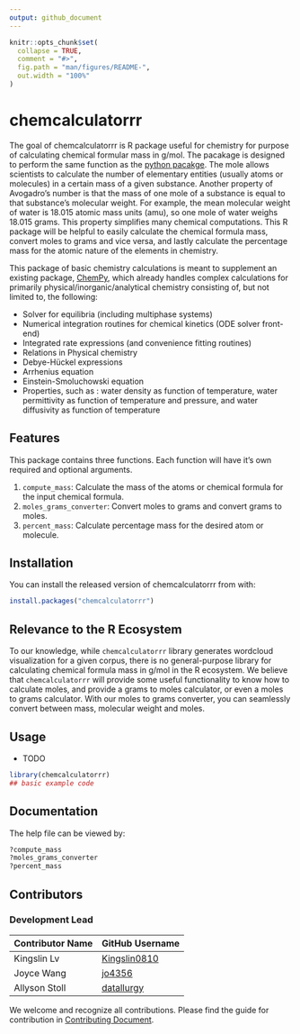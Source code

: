 ```yaml
---
output: github_document
---
```


<!-- README.md is generated from README.Rmd. Please edit that file -->

```r
knitr::opts_chunk$set(
  collapse = TRUE,
  comment = "#>",
  fig.path = "man/figures/README-",
  out.width = "100%"
)
```

# chemcalculatorrr

<!-- badges: start -->
<!-- badges: end -->

The goal of chemcalculatorrr is R package useful for chemistry for purpose of calculating chemical formular mass in g/mol. The pacakage is designed to perform the same function as the [python pacakge](https://github.com/UBC-MDS/chemcalculator). The mole allows scientists to calculate the number of elementary entities (usually atoms or molecules) in a certain mass of a given substance. Another property of Avogadro’s number is that the mass of one mole of a substance is equal to that substance’s molecular weight. For example, the mean molecular weight of water is 18.015 atomic mass units (amu), so one mole of water weighs 18.015 grams. This property simplifies many chemical computations. This R package will be helpful to easily calculate the chemical formula mass, convert moles to grams and vice versa, and lastly calculate the percentage mass for the atomic nature of the elements in chemistry.

This package of basic chemistry calculations is meant to supplement an existing package, [ChemPy](https://github.com/bjodah/chempy), which already handles complex calculations for primarily physical/inorganic/analytical chemistry consisting of, but not limited to, the following:

- Solver for equilibria (including multiphase systems)
- Numerical integration routines for chemical kinetics (ODE solver front-end)
- Integrated rate expressions (and convenience fitting routines)
- Relations in Physical chemistry
- Debye-Hückel expressions
- Arrhenius equation
- Einstein-Smoluchowski equation
- Properties, such as : water density as function of temperature, water permittivity as function of temperature and pressure, and water diffusivity as function of temperature

## Features

This package contains three functions. Each function will have it's own required and optional arguments.

1. `compute_mass`: Calculate the mass of the atoms or chemical formula for the input chemical formula.
2. `moles_grams_converter`: Convert moles to grams and convert grams to moles.
3. `percent_mass`: Calculate percentage mass for the desired atom or molecule.

## Installation

You can install the released version of chemcalculatorrr from with:

``` r
install.packages("chemcalculatorrr")
```

## Relevance to the R Ecosystem

To our knowledge, while `chemcalculatorrr` library generates wordcloud visualization for a given corpus, there is no general-purpose library for calculating chemical formula mass in g/mol in the R ecosystem. We believe that `chemcalculatorrr` will provide some useful functionality to know how to calculate moles, and provide a grams to moles calculator, or even a moles to grams calculator. With our moles to grams converter, you can seamlessly convert between mass, molecular weight and moles.

## Usage

- TODO

``` r
library(chemcalculatorrr)
## basic example code
```

## Documentation

The help file can be viewed by:

``` r
?compute_mass
?moles_grams_converter
?percent_mass
```

## Contributors
### Development Lead

|Contributor Name     | GitHub Username|
|---------------------|-----------|
|Kingslin Lv | [Kingslin0810](https://github.com/Kingslin0810)|
|Joyce Wang      | [jo4356](https://github.com/jo4356)     |
|Allyson Stoll       | [datallurgy](https://github.com/datallurgy) |

We welcome and recognize all contributions. Please find the guide for contribution in [Contributing Document](https://github.com/UBC-MDS/chemcalculatorrr/blob/main/.github/CONTRIBUTING.md).


